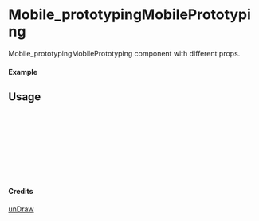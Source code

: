 
<Meta of={Mobile_prototypingMobilePrototyping} title="unDraw/Mobile_prototypingMobilePrototyping" />

# Mobile_prototypingMobilePrototyping

Mobile_prototypingMobilePrototyping component with different props.

#### Example

<Canvas of={Mobile_prototypingMobilePrototyping.Primary} />

## Usage

```ts
import { Mobile_prototypingMobilePrototyping } from "yadl-ui";

const Example = () => {
  return (
      <Mobile_prototypingMobilePrototyping />
  );
};

export default Example;
```

#### Credits
[unDraw](https://undraw.co/illustrations)
